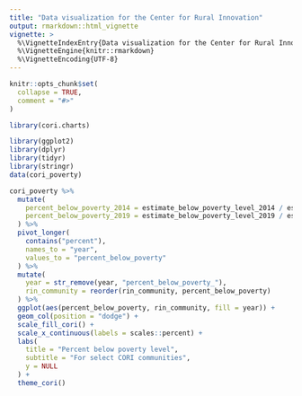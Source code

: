 ```yaml
---
title: "Data visualization for the Center for Rural Innovation"
output: rmarkdown::html_vignette
vignette: >
  %\VignetteIndexEntry{Data visualization for the Center for Rural Innovation}
  %\VignetteEngine{knitr::rmarkdown}
  %\VignetteEncoding{UTF-8}
---
```


```r
knitr::opts_chunk$set(
  collapse = TRUE,
  comment = "#>"
)
```

```r
library(cori.charts)
```


```r
library(ggplot2)
library(dplyr)
library(tidyr)
library(stringr)
data(cori_poverty)

cori_poverty %>%
  mutate(
    percent_below_poverty_2014 = estimate_below_poverty_level_2014 / estimate_pop_2014,
    percent_below_poverty_2019 = estimate_below_poverty_level_2019 / estimate_pop_2019
  ) %>%
  pivot_longer(
    contains("percent"),
    names_to = "year",
    values_to = "percent_below_poverty"
  ) %>%
  mutate(
    year = str_remove(year, "percent_below_poverty_"),
    rin_community = reorder(rin_community, percent_below_poverty)
  ) %>%
  ggplot(aes(percent_below_poverty, rin_community, fill = year)) +
  geom_col(position = "dodge") +
  scale_fill_cori() +
  scale_x_continuous(labels = scales::percent) +
  labs(
    title = "Percent below poverty level",
    subtitle = "For select CORI communities",
    y = NULL
  ) +
  theme_cori()

```

